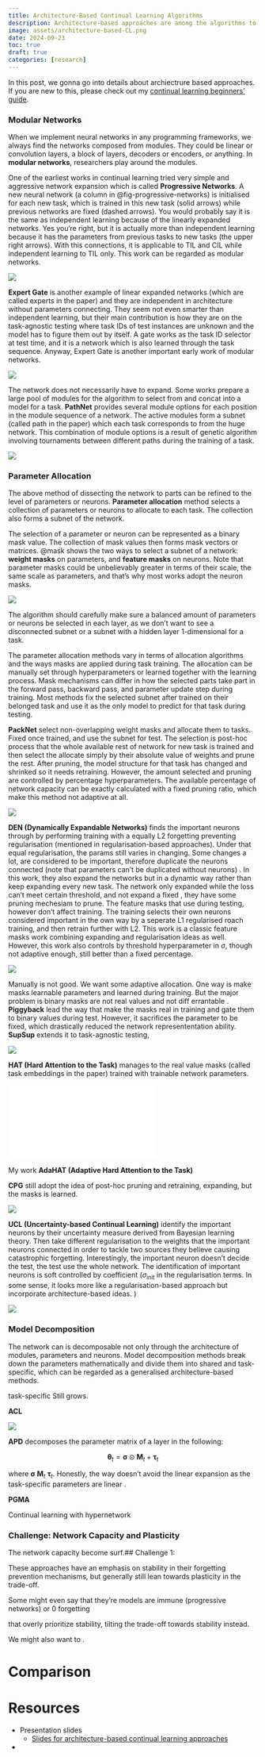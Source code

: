 ```yaml
---
title: Architecture-Based Continual Learning Algorithms
description: Architecture-based approaches are among the algorithms to tackle continual learning scenarios. That's what I'm currently researching on specifically.
image: assets/architecture-based-CL.png
date: 2024-09-23
toc: true
draft: true
categories: [research]
---
```


In this post, we gonna go into details about archiectrure based approaches. If you are new to this, please check out my [continual learning beginners' guide](continual-learning-beginners-guide.qmd).




### Modular Networks

When we implement neural networks in any programming frameworks, we always find the networks composed from modules. They could be linear or convolution layers, a block of layers, decoders or encoders, or anything. In **modular networks**, researchers play around the modules.

One of the earliest works in continual learning tried very simple and aggressive network expansion which is called **Progressive Networks**. A new neural network (a column in @fig-progressive-networks) is initialised for each new task, which is trained in this new task (solid arrows) while previous networks are fixed (dashed arrows). You would probably say it is the same as independent learning because of the linearly expanded networks. Yes you‘re right, but it is actually more than independent learning because it has the parameters from previous tasks to new tasks (the upper right arrows). With this connections, it is applicable to TIL and CIL while independent learning to TIL only.  This work can be regarded as modular networks.

![](assets/progressive-networks.png){#fig-progressive-networks}

**Expert Gate** is another example of linear expanded networks (which are called experts in the paper) and they are independent in architecture without parameters connecting. They seem not even smarter than independent learning, but their main contribution is how they are on the task-agnostic testing where task IDs of test instances are unknown and the model has to figure them out by itself. A gate works as the task ID selector at test time, and it is a network which is also learned through the task sequence. Anyway, Expert Gate is another important early work of modular networks.

![](assets/Expert-Gate.png){#fig-Expert-Gate}

The network does not necessarily have to expand. Some works prepare a large pool of modules for the algorithm to select from and concat into a model for a task. **PathNet** provides several module options for each position in the module sequence of a network. The active modules form a subnet (called path in the paper) which each task corresponds to from the huge network. This combination of module options is a result of genetic algorithm involving tournaments between different paths during the training of a task.

![](assets/PathNet.png){#fig-PathNet}


### Parameter Allocation

The above method of dissecting the network to parts can be refined to the level of parameters or neurons. **Parameter allocation** method selects a collection of parameters or neurons to allocate to each task. The collection also forms a subnet of the network.


The selection of a parameter or neuron can be represented as a binary mask value. The collection of mask values then forms mask vectors or matrices. @mask shows the two ways to select a subnet of a network: **weight masks** on parameters, and **feature masks** on neurons. Note that parameter masks could be unbelievably greater in terms of their scale, the same scale as parameters, and that's why most works adopt the neuron masks.

![](assets/weight-vs-feature-masks.png){#fig-weight-vs-feature-masks}

::: { .callout-warning }
The algorithm should carefully make sure a balanced amount of parameters or neurons be selected in each layer, as we don't want to see a disconnected subnet or a subnet with a hidden layer 1-dimensional for a task.
:::

The parameter allocation methods vary in terms of allocation algorithms and the ways masks are applied during task training. The allocation can be manually set through hyperparameters or learned together with the learning process. Mask mechanisms can differ in how the selected parts take part in the forward pass, backward pass, and parameter update step during training. Most methods fix the selected subnet after trained on their belonged task and use it as the only model to predict for that task during testing.

**PackNet** select non-overlapping weight masks and allocate them to tasks. Fixed once trained, and use the subnet for test. The selection is post-hoc process that the whole available rest of network for new task is trained and then select the allocate simply by their absolute value of weights and prune the rest. After pruning, the model structure for that task has changed and shrinked so it needs retraining. However, the amount selected and pruning are controlled by percentage hyperparameters. The available percentage of network capacity can be exactly calculated with a fixed pruning ratio, which make this method not adaptive at all.

![](assets/PackNet.png){#fig-PackNet}



**DEN (Dynamically Expandable Networks)** finds the important neurons through by performing training with a equally L2 forgetting preventing regularisation (mentioned in regularisation-based approaches). Under that equal regularisation, the params still varies in changing. Some
 changes a lot, are considered to be important, therefore duplicate the neurons connected (note that parameters can't be duplicated without neurons) .   In this work, they also expand the networks but in a dynamic way rather than keep expanding every new task. The network only expanded while the loss can't meet certain threshold, and not expand a fixed , they have some pruning mechesiam to prune. The feature masks that use during testing, however don't affect training. The training selects their own neurons considered important in the own way by a seperate L1 regularised roach training, and then retrain further with L2. This work is a classic feature masks work combining expanding and regularisation ideas as well. However, this work also controls by threshold hyperparameter in $\sigma$, though not adaptive enough, still better than a fixed percentage.

![](assets/DEN.png){#fig-DEN}





Manually is not good.
We want some adaptive allocation. One way is make masks learnable parameters and learned during training. But the major problem is binary masks are not real values and not diff errantable . **Piggyback** lead the way that make the masks real in training and gate them to binary values during test. However, it sacrifices the parameter to be fixed, which drastically reduced the network represententation ability. **SupSup** extends it to task-agnostic testing,

![](assets/Piggyback.png){#fig-Piggyback}

**HAT (Hard Attention to the Task)** manages to the real value masks (called task embeddings in the paper) trained with trainable network parameters.

![](assets/HAT-vs-AdaHAT.pdf){#fig-HAT-vs-AdaHAT}

My work **AdaHAT (Adaptive Hard Attention to the Task)**




**CPG** still adopt the idea of post-hoc pruning and retraining, expanding, but the masks is learned.


![](assets/CPG.png){#fig-CPG}



**UCL (Uncertainty-based Continual Learning)** identify the important neurons by their uncertainty measure derived from Bayesian learning theory. Then take different regularisation to the weights that the important neurons connected in order to tackle two sources they believe causing catastrophic forgetting. Interestingly, the important neuron doesn't decide the test, the test use the whole network. The identification of important neurons is soft controlled by coefficient ($\sigma_{\text{init}}$ in the regularisation terms. In some sense, it looks more like a regularisation-based approach but incorporate architecture-based ideas.
)

![](assets/UCL.png){#fig-UCL}

### Model Decomposition

The network can is decomposable not only through the architecture of modules, parameters and neurons. Model decomposition methods break down the parameters mathematically and divide them into shared and task-specific, which can be regarded as a generalised architecture-based methods.

task-specific Still grows.

**ACL**


![](assets/ACL.png)



**APD** decomposes the parameter matrix of a layer in the following:

$$\mathbf{\theta}_t =\mathbf{\sigma} \odot \mathbf{M}_t + \mathbf{\tau}_t$$

where $\mathbf{\sigma}$  $\mathbf{M}_t$ $\mathbf{\tau}_t$. Honestly, the way doesn't avoid the linear expansion as the task-specific parameters are linear .

**PGMA**



Continual learning with hypernetwork





### Challenge: Network Capacity and Plasticity
The network capacity become surf.## Challenge 1:

These approaches have an emphasis on stability in their forgetting prevention mechanisms, but generally still lean towards plasticity in the trade-off.

Some might even say that they're models are immune (progressive networks) or 0 forgetting

 that overly prioritize stability, tilting the trade-off towards stability instead.


We might also want to .


# Comparison {#comparison}



# Resources

- Presentation slides
  - [Slides for architecture-based continual learning approaches](slides/slides-architecture-based-continual-learning.qmd#format=beamer)
-
